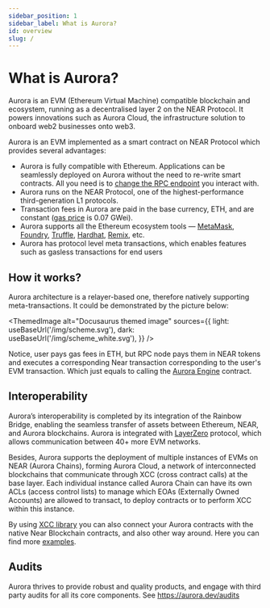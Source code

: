 ```yaml
---
sidebar_position: 1
sidebar_label: What is Aurora?
id: overview
slug: /
---
```




# What is Aurora?

Aurora is an EVM (Ethereum Virtual Machine) compatible blockchain and ecosystem, running as a decentralised layer 2 on the NEAR Protocol. It powers innovations such as Aurora Cloud, the infrastructure solution to onboard web2 businesses onto web3.

Aurora is an EVM implemented as a smart contract on NEAR Protocol which provides several advantages:

- Aurora is fully compatible with Ethereum. Applications can be seamlessly deployed on Aurora without the need to re-write smart contracts.
All you need is to [change the RPC endpoint] you interact with.
- Aurora runs on the NEAR Protocol, one of the highest-performance third-generation L1 protocols.
- Transaction fees in Aurora are paid in the base currency, ETH, and are constant ([gas price] is 0.07 GWei).
- Aurora supports all the Ethereum ecosystem tools  — [MetaMask], [Foundry], [Truffle], [Hardhat], [Remix], etc. 
- Aurora has protocol level meta transactions, which enables features such as gasless transactions for end users

## How it works?

Aurora architecture is a relayer-based one, therefore natively supporting meta-transactions. It could be demonstrated by the picture below:

  <ThemedImage
  alt="Docusaurus themed image"
  sources={{
    light: useBaseUrl('/img/scheme.svg'),
    dark: useBaseUrl('/img/scheme_white.svg'),
  }}
/>

Notice, user pays gas fees in ETH, but RPC node pays them in NEAR tokens and executes a corresponding Near transaction corresponding to the user's EVM transaction. Which just equals to calling the [Aurora Engine] contract.

## Interoperability

Aurora’s interoperability is completed by its integration of the Rainbow Bridge, enabling the seamless transfer of assets between Ethereum, NEAR, and Aurora blockchains. Aurora is integrated with [LayerZero] protocol, which allows communication between 40+ more EVM networks.

Besides, Aurora supports the deployment of multiple instances of EVMs on NEAR (Aurora Chains), forming Aurora Cloud, a network of interconnected blockchains that communicate through XCC (cross contract calls) at the base layer. Each individual instance called Aurora Chain can have its own ACLs (access control lists) to manage which EOAs (Externally Owned Accounts) are allowed to transact, to deploy contracts or to perform XCC within this instance.

By using [XCC library] you can also connect your Aurora contracts with the native Near Blockchain contracts, and also other way around. Here you can find more [examples].

## Audits

Aurora thrives to provide robust and quality products, and engage with third party audits for all its core components.
See https://aurora.dev/audits

[NEAR Protocol]: https://near.org
[Aurora]: https://aurora.dev
[MetaMask]: https://metamask.io
[Truffle]: https://www.trufflesuite.com/truffle
[Hardhat]: https://hardhat.org
[Remix]: https://remix.ethereum.org
[trustless bridge]: https://near.org/bridge
[carbon neutral]: https://near.org/blog/near-climate-neutral-product
[gas price]: https://dev.aurora.dev/posts/evm-gas-near-gas-on-aurora
[change the RPC endpoint]: https://aurora.dev/start
[Foundry]: https://github.com/foundry-rs
[Aurora Engine]: https://github.com/aurora-is-near/aurora-engine
[LayerZero]: https://layerzero.network/
[XCC library]: https://github.com/aurora-is-near/aurora-contracts-sdk/
[examples]: https://github.com/aurora-is-near/aurora-contracts-sdk/tree/main/examples